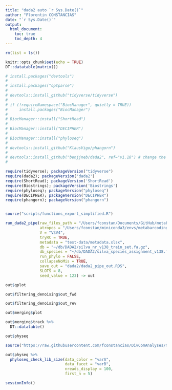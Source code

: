 ```yaml
---
title: "dada2 auto `r Sys.Date()`"
author: "Florentin CONSTANCIAS"
date: "`r Sys.Date()`"
output: 
  html_document:
    toc: true
    toc_depth: 4
---
```



```r
rm(list = ls())

knitr::opts_chunk$set(echo = TRUE)
DT::datatable(matrix())


```

```r
# install.packages("devtools")
# 
# install.packages("optparse")
#
# devtools::install_github("tidyverse/tidyverse")
#
# if (!requireNamespace("BiocManager", quietly = TRUE))
#     install.packages("BiocManager")
# 
# BiocManager::install("ShortRead")
# 
# BiocManager::install("DECIPHER")
#
# BiocManager::install("phyloseq")
#
# devtools::install_github("KlausVigo/phangorn")
# 
# devtools::install_github("benjjneb/dada2", ref="v1.18") # change the ref argument to get other versions
# 
```

```r
require(tidyverse); packageVersion("tidyverse")
require(dada2); packageVersion('dada2')
require(ShortRead); packageVersion('ShortRead')
require(Biostrings); packageVersion('Biostrings')
require(phyloseq); packageVersion("phyloseq")
require(DECIPHER); packageVersion("DECIPHER")
require(phangorn); packageVersion("phangorn")


source("scripts/functions_export_simplified.R")
```


```r
run_dada2_pipe(raw_files_path = "/Users/fconstan/Documents/GitHub/metabarcodingRpipeline/test-data/",
               atropos = "/Users/fconstan/miniconda3/envs/metabarcodingRpipeline/bin/atropos",
               V = "V3V4",
               tryRC = TRUE,
               metadata = "test-data/metadata.xlsx",
               db = "~/db/DADA2/silva_nr_v138_train_set.fa.gz",
               db_species = "~/db/DADA2/silva_species_assignment_v138.fa.gz",
               run_phylo = FALSE,
               collapseNoMis = TRUE,
               save_out = "dada2/dada2_pipe_out.RDS",
               SLOTS = 8,
               seed_value = 123) -> out


```

```r
out$qplot
```

```r
out$filtering_denoising$out_fwd
```
```r
out$filtering_denoising$out_rev
```

```r
out$merging$plot
```

```r
out$merging$track %>%
  DT::datatable()
```

```r
out$physeq
```

```r
source("https://raw.githubusercontent.com/fconstancias/DivComAnalyses/master/R/phyloseq_normalisation.R")

out$physeq %>%
  phyloseq_check_lib_size(data_color = "varA",
                          data_facet = "varB",
                          nreads_display = 100,
                          first_n = 5)
```

```r
sessionInfo()
```

